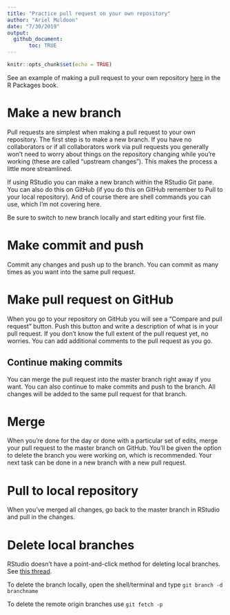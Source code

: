 ```yaml
---
title: "Practice pull request on your own repository"
author: "Ariel Muldoon"
date: "7/30/2019"
output: 
  github_document:
       toc: TRUE
---
```


```r
knitr::opts_chunk$set(echo = TRUE)
```

See an example of making a pull request to your own repository [here](https://r-pkgs.org/git.html#git-pullreq) in the R Packages book.

# Make a new branch
 
Pull requests are simplest when making a pull request to your own repository.  The first step is to make a new branch.  If you have no collaborators or if all collaborators work via pull requests you generally won't need to worry about things on the repository changing while you're working (these are called "upstream changes").  This makes the process a little more streamlined.

If using RStudio you can make a new branch within the RStudio Git pane.  You can also do this on GitHub (if you do this on GitHub remember to Pull to your local repository).  And of course there are shell commands you can use, which I'm not covering here.

Be sure to switch to new branch locally and start editing your first file.

# Make commit and push

Commit any changes and push up to the branch.  You can commit as many times as you want into the same pull request.

# Make pull request on GitHub

When you go to your repository on GitHub you will see a "Compare and pull request" button.  Push this button and write a description of what is in your pull request.  If you don't know the full extent of the pull request yet, no worries.  You can add additional comments to the pull request as you go.  

## Continue making commits

You can merge the pull request into the master branch right away if you want.  You can also continue to make commits and push to the branch.  All changes will be added to the same pull request for that branch.

# Merge

When you're done for the day or done with a particular set of edits, merge your pull request to the master branch on GitHub.  You'll be given the option to delete the branch you were working on, which is recommended.  Your next task can be done in a new branch with a new pull request.

# Pull to local repository

When you've merged all changes, go back to the master branch in RStudio and pull in the changes.

# Delete local branches

RStudio doesn't have a point-and-click method for deleting local branches.  See [this thread](https://community.rstudio.com/t/delete-branch-in-rstudio-pop-up/15465).

To delete the branch locally, open the shell/terminal and type
`git branch -d branchname`

To delete the remote origin branches use
`git fetch -p`

